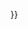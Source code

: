 {{cite web|url=https://www.jacar.archives.go.jp/aj/meta/MetSearch.cgi?IS_KEY_S1={{{1}}}&SUM_KIND=SimpleSummary&IS_KIND=detail&IS_SCH=META&IS_STYLE=default&IS_START=1&IS_EXTSCH=&DEF_XSL=default&IS_SORT_KND=ASC&IS_SORT_FLD=&IS_TAG_S1=InD&IS_LYD_DIV=&LIST_VIEW=&ON_LYD=on |language=ja |script-title=ja:{{{2}}} |publisher={{#ifeq:{{{link}}}|yes|{{Link-ja|亞洲歷史資料中心|アジア歴史資料センター}}|亞洲歷史資料中心}}}}<noinclude>
{{Documentation}}
</noinclude>